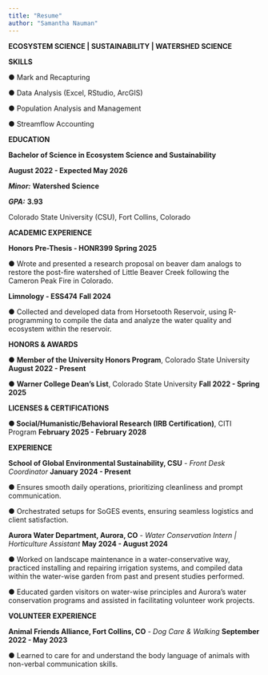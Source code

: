 ```yaml
---
title: "Resume"
author: "Samantha Nauman"
---
```


**ECOSYSTEM SCIENCE \| SUSTAINABILITY \| WATERSHED SCIENCE**

**SKILLS**

● Mark and Recapturing

● Data Analysis (Excel, RStudio, ArcGIS)

● Population Analysis and Management

● Streamflow Accounting

**EDUCATION**

**Bachelor of Science in Ecosystem Science and Sustainability**

**August 2022 - Expected May 2026**

***Minor:*** **Watershed Science**

***GPA:*** **3.93**

Colorado State University (CSU), Fort Collins, Colorado

**ACADEMIC EXPERIENCE**

**Honors Pre-Thesis - HONR399 Spring 2025**

● Wrote and presented a research proposal on beaver dam analogs to restore the post-fire watershed of Little Beaver Creek following the Cameron Peak Fire in Colorado.

**Limnology - ESS474** **Fall 2024**

● Collected and developed data from Horsetooth Reservoir, using R-programming to compile the data and analyze the water quality and ecosystem within the reservoir.

**HONORS & AWARDS**

● **Member of the University Honors Program**, Colorado State University **August 2022 - Present**

● **Warner College Dean’s List**, Colorado State University **Fall 2022 - Spring 2025**

**LICENSES & CERTIFICATIONS**

**● Social/Humanistic/Behavioral Research (IRB Certification)**, CITI Program **February 2025 - February 2028**

**EXPERIENCE**

**School of Global Environmental Sustainability, CSU** *- Front Desk Coordinator* **January 2024 - Present**

● Ensures smooth daily operations, prioritizing cleanliness and prompt communication.

● Orchestrated setups for SoGES events, ensuring seamless logistics and client satisfaction.

**Aurora Water Department, Aurora, CO** - *Water Conservation Intern \| Horticulture Assistant* **May 2024 - August 2024**

● Worked on landscape maintenance in a water-conservative way, practiced installing and repairing irrigation systems, and compiled data within the water-wise garden from past and present studies performed.

● Educated garden visitors on water-wise principles and Aurora's water conservation programs and assisted in facilitating volunteer work projects.

**VOLUNTEER EXPERIENCE**

**Animal Friends Alliance, Fort Collins, CO** *- Dog Care & Walking* **September 2022 - May 2023**

● Learned to care for and understand the body language of animals with non-verbal communication skills.
